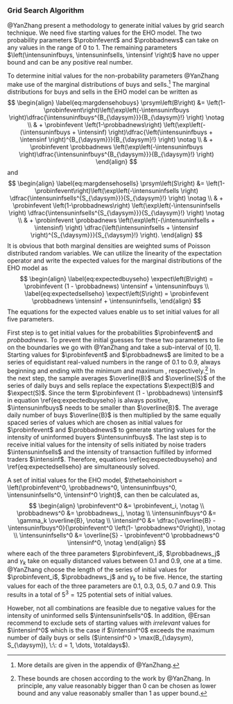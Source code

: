 ### Grid Search Algorithm

@YanZhang present a methodology to generate initial values by grid search technique.
We need five starting values for the EHO model.
The two probability parameters $\probinfevent$ and $\probbadnews$ can take on any values in
the range of 0 to 1.
The remaining parameters
$\left(\intensuninfbuys, \intensuninfsells, \intensinf \right)$
have no upper bound and can be any positive real number.

To determine initial values for the non-probability parameters @YanZhang
make use of the marginal distributions of buys and sells.^[
More details are given in the appendix of @YanZhang.]
The marginal distributions for buys and sells in the EHO model can be written as
$$
\begin{align}
\label{eq:margdensehobuys}
\prsym\left(B\right) &= \left(1-\probinfevent\right)\left(\exp\left(-\intensuninfbuys \right)\dfrac{\intensuninfbuys^{B_{\daysym}}}{B_{\daysym}!} \right) \notag \\
                     & + \probinfevent \left(1-\probbadnews\right) \left(\exp\left(-(\intensuninfbuys + \intensinf) \right)\dfrac{\left(\intensuninfbuys + \intensinf
                     \right)^{B_{\daysym}}}{B_{\daysym}!} \right) \notag \\
                     & + \probinfevent \probbadnews \left(\exp\left(-\intensuninfbuys \right)\dfrac{\intensuninfbuys^{B_{\daysym}}}{B_{\daysym}!} \right)
\end{align}
$$
and
$$
\begin{align}
\label{eq:margdensehosells}
\prsym\left(S\right) &= \left(1-\probinfevent\right)\left(\exp\left(-\intensuninfsells \right)
                      \dfrac{\intensuninfsells^{S_{\daysym}}}{S_{\daysym}!} \right) \notag \\
                     & + \probinfevent \left(1-\probbadnews\right) \left(\exp\left(-\intensuninfsells \right)
                     \dfrac{\intensuninfsells^{S_{\daysym}}}{S_{\daysym}!} \right) \notag \\
                     & + \probinfevent \probbadnews \left(\exp\left(-(\intensuninfsells + \intensinf) \right)
                     \dfrac{\left(\intensuninfsells + \intensinf \right)^{S_{\daysym}}}{S_{\daysym}!} \right).
\end{align}
$$
It is obvious that both marginal densities
are weighted sums of Poisson distributed random variables.
We can utilize the linearity of the expectation operator and write the expected values for the
marginal distributions of the EHO model as
$$
\begin{align}
\label{eq:expectedbuyseho}
\expect\left(B\right) = \probinfevent (1 - \probbadnews) \intensinf + \intensuninfbuys \\
\label{eq:expectedsellseho}
\expect\left(S\right) = \probinfevent \probbadnews \intensinf + \intensuninfsells,
\end{align}
$$
The equations for the expected values
enable us to set initial values for all five parameters.

First step is to get initial values for the probabilities $\probinfevent$ and $probbadnews$.
<!-- As mentioned before, these parameters are bounded by 0 and 1. -->
To prevent the initial guesses for these two parameters to lie on the boundaries
we go with @YanZhang and take a sub-interval of $\left[0, 1\right]$.
Starting values for $\probinfevent$ and $\probbadnews$ are limited to be a series of equidistant
real-valued numbers in the range of $0.1$ to $0.9$, always beginning and ending
with the minimum and maximum , respectively.^[
These bounds are chosen according to the work by @YanZhang.
In principle, any value reasonably bigger than 0 can be chosen as lower bound and
any value reasonably smaller than 1 as upper bound.]
In the next step, the sample averages $\overline{B}$ and $\overline{S}$ of the series
of daily buys and sells replace the expectations $\expect(B)$ and $\expect(S)$.
Since the term $\probinfevent (1 - \probbadnews) \intensinf$ in equation \\ref{eq:expectedbuyseho}
is always positive, $\intensuninfbuys$ needs to be smaller than $\overline{B}$.
The average daily number of buys $\overline{B}$ is then multiplied by the same equally spaced series of values which
are chosen as initial values for $\probinfevent$ and $\probbadnews$ to generate starting values for the
intensity of uninformed buyers $\intensuninfbuys$.
The last step is to receive initial values for the intensity of sells initiated by noise traders $\intensuninfsells$
and the intensity of transaction fulfilled by informed traders $\intensinf$.
Therefore, equations \\ref{eq:expectedbuyseho} and \\ref{eq:expectedsellseho} are simultaneously solved.

A set of initial values for the EHO model,
$\thetaehoinishort = \left(\probinfevent^0, \probbadnews^0, \intensuninfbuys^0, \intensuninfsells^0, \intensinf^0 \right)$,
can then be calculated as,
$$
\begin{align}
\probinfevent^0 &= \probinfevent_i, \notag \\
\probbadnews^0 &= \probbadnews_j, \notag \\
\intensuninfbuys^0 &= \gamma_k \overline{B}, \notag \\
\intensinf^0 &= \dfrac{\overline{B} - \intensuninfbuys^0}{\probinfevent^0 \left(1- \probbadnews^0\right)}, \notag \\
\intensuninfsells^0 &= \overline{S} - \probinfevent^0 \probbadnews^0 \intensinf^0, \notag
\end{align}
$$
where each of the three parameters $\probinfevent_i$, $\probbadnews_j$ and $\gamma_k$
take on equally distanced values between 0.1 and 0.9, one at a time.
@YanZhang choose the length of the series of initial values for
$\probinfevent_i$, $\probbadnews_j$ and $\gamma_k$ to be five.
Hence, the starting values for each of the three parameters are
0.1, 0.3, 0.5, 0.7 and 0.9.
This results in a total of $5^3 = 125$ potential sets of initial values.

Howeber, not all combinations are feasible due to negative values for
the intensity of uninformed sells $\intensuninfsells^0$.
In addition, @Ersan recommend to exclude sets of starting values with
*irrelevant* values for $\intensinf^0$ which is the case
if $\intensinf^0$ exceeds the maximum number of daily buys or sells
($\intensinf^0 > \max(B_{\daysym}, S_{\daysym}), \:\: d = 1, \dots, \totaldays$).